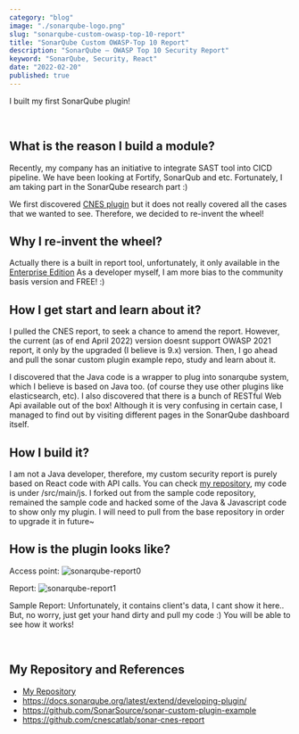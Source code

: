 ```yaml
---
category: "blog"
image: "./sonarqube-logo.png"
slug: "sonarqube-custom-owasp-top-10-report"
title: "SonarQube Custom OWASP-Top 10 Report"
description: "SonarQube – OWASP Top 10 Security Report"
keyword: "SonarQube, Security, React"
date: "2022-02-20"
published: true
---
```


I built my first SonarQube plugin!

<br/>

## What is the reason I build a module?

Recently, my company has an initiative to integrate SAST tool into CICD pipeline. 
We have been looking at Fortify, SonarQub and etc.
Fortunately, I am taking part in the SonarQube research part :)

We first discovered [CNES plugin](https://github.com/cnescatlab/sonar-cnes-report) but it does not really covered all the cases that we wanted to see.
Therefore, we decided to re-invent the wheel!

## Why I re-invent the wheel?

Actually there is a built in report tool, unfortunately, it only available in the [Enterprise Edition](https://www.sonarqube.org/enterprise-edition/)
As a developer myself, I am more bias to the community basis version and FREE! :)

## How I get start and learn about it?

I pulled the CNES report, to seek a chance to amend the report.
However, the current (as of end April 2022) version doesnt support OWASP 2021 report, it only by the upgraded (I believe is 9.x) version.
Then, I go ahead and pull the sonar custom plugin example repo, study and learn about it.

I discovered that the Java code is a wrapper to plug into sonarqube system, which I believe is based on Java too. (of course they use other plugins like elasticsearch, etc).
I also discovered that there is a bunch of RESTful Web Api available out of the box!
Although it is very confusing in certain case, I managed to find out by visiting different pages in the SonarQube dashboard itself.

## How I build it?

I am not a Java developer, therefore, my custom security report is purely based on React code with API calls.
You can check [my repository](https://github.com/hawjeh/sonar-custom-plugin-example-report), my code is under /src/main/js.
I forked out from the sample code repository, remained the sample code and hacked some of the Java & Javascript code to show only my plugin.
I will need to pull from the base repository in order to upgrade it in future~

## How is the plugin looks like?

Access point:
![sonarqube-report0](./sonarqube-report0.png)

Report:
![sonarqube-report1](./sonarqube-report1.png)

Sample Report:
Unfortunately, it contains client's data, I cant show it here..
But, no worry, just get your hand dirty and pull my code :)
You will be able to see how it works!

<br/>

## My Repository and References

- [My Repository](https://github.com/hawjeh/sonar-custom-plugin-example-report)
- https://docs.sonarqube.org/latest/extend/developing-plugin/
- https://github.com/SonarSource/sonar-custom-plugin-example
- https://github.com/cnescatlab/sonar-cnes-report 